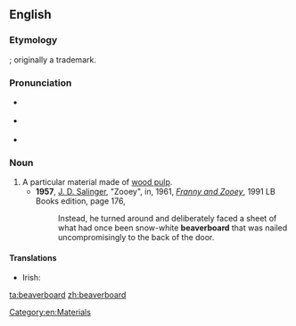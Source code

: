 ==English==
{{wikipedia}}

===Etymology===
{{compound|beaver|board|lang=en}}; originally a trademark.

===Pronunciation===
* {{a|GenAm}} {{IPA|/ˈbivɚˌbɔɹd/|-/ˌboɹd/|lang=en}}
* {{a|RP}} {{IPA|/ˈbiːvəˌbɔːd/|lang=en}}
* {{hyphenation|bea|ver|board|lang=en}}

===Noun===
{{en-noun|-|s}}

# A particular material made of [[wood pulp]].
#* '''1957''', [[w:J. D. Salinger|J. D. Salinger]], "Zooey", in, 1961, ''[[w:Franny and Zooey|Franny and Zooey]]'', 1991 LB Books edition, page 176,
#*: Instead, he turned around and deliberately faced a sheet of what had once been snow-white '''beaverboard''' that was nailed uncompromisingly to the back of the door.

====Translations====
{{trans-top|a particular material made of wood pulp}}
* Irish: {{t|ga|béabharchlár|m}}
{{trans-mid}}
{{trans-bottom}}

[[Category:en:Materials]]

[[ta:beaverboard]]
[[zh:beaverboard]]